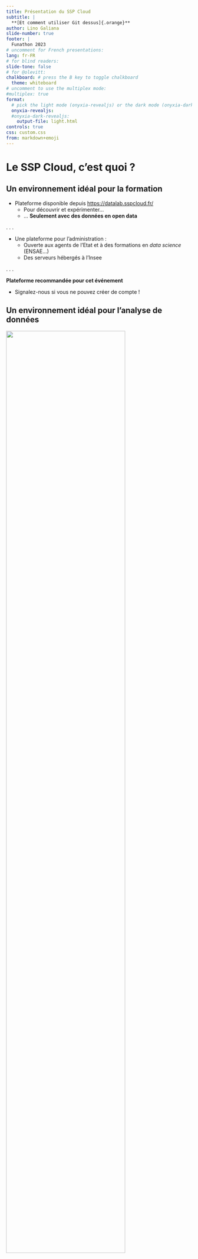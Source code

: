 ```yaml
---
title: Présentation du SSP Cloud
subtitle: |
  **[Et comment utiliser Git dessus]{.orange}**
author: Lino Galiana
slide-number: true
footer: |
  Funathon 2023
# uncomment for French presentations:
lang: fr-FR
# for blind readers:
slide-tone: false
# for @olevitt:
chalkboard: # press the B key to toggle chalkboard
  theme: whiteboard
# uncomment to use the multiplex mode:
#multiplex: true
format:
  # pick the light mode (onyxia-revealjs) or the dark mode (onyxia-dark-revealjs)
  onyxia-revealjs:
  #onyxia-dark-revealjs:
    output-file: light.html
controls: true
css: custom.css
from: markdown+emoji
---
```


# Le SSP Cloud, c'est quoi ?


## Un environnement idéal pour la formation {.smaller}

- Plateforme disponible depuis <https://datalab.sspcloud.fr/>
    + Pour découvrir et expérimenter... 
    + ... **Seulement avec des données en open data**

. . .

- Une plateforme pour l'administration :
    + Ouverte aux agents de l'Etat et à des formations en _data science_ (ENSAE...)
    + Des serveurs hébergés à l'Insee

. . .

::: {.callout-important}

__Plateforme recommandée pour cet événement__

- Signalez-nous si vous ne pouvez créer de compte !

:::

## Un environnement idéal pour l'analyse de données

![](https://git.lab.sspcloud.fr/diit/presentation/energy-data-hack-2022/20220523-day_1-onyxia_onboarding/-/raw/main/slideshow/onyxia_galaxy.png){width=80%}

## En plus, le SSP Cloud, c'est wahou ! 😍

![](https://git.lab.sspcloud.fr/diit/presentation/energy-data-hack-2022/20220523-day_1-onyxia_onboarding/-/raw/main/slideshow/macbook_onyxia.png)

__<https://datalab.sspcloud.fr>__


# Principe de la plateforme


## Une plateforme pour la reproductibilité et la liberté {.smaller}

- Vous passez un contrat avec le `SSP Cloud` pour créer
un `RStudio` ou `Jupyter`
    + Celui-ci tourne sur des
serveurs distants auxquels vous accédez via le navigateur

. . .

- Environnement initialement __standardisé__ :
    + Tout le monde part du même socle minimal
    + __Liberté__ d'installer des packages ou librairies Linux


## Une plateforme pour les bonnes pratiques {.smaller}

<details>
<summary>
Dans un environnement différent
</summary>
![](https://ensae-reproductibilite.github.io/website/workflow1.png)

_Source_: [https://ensae-reproductibilite.github.io](https://ensae-reproductibilite.github.io/website/chapters/application.html)
</details>

- [__Environnements temporaires__]{.orange} donc:
    + Stocker le [__code__]{.blue2} dans un endroit pérenne: `Github`, `Gitlab`
    + Stocker les [__données__]{.blue2} dans un endroit pérenne: `MinIO`


<details>
<summary>
Dans le cadre du _Funathon_
</summary>
![](/img/config.png)
</details>

<details>
<summary>
Pour ceux voulant aller (vraiment) plus loin
</summary>
![](https://ensae-reproductibilite.github.io/website/workflow2.png)

_Source_: [https://ensae-reproductibilite.github.io](https://ensae-reproductibilite.github.io/website/chapters/application.html)
</details>


::: {.callout-note}
Les services durent plusieurs jours mais n'ont __pas vocation à persister__
:::

## Des services standardisés pour les gouverner tous

![](img/onyxia_galaxy_1.png)

## Un système de stockage pérenne pour les données

![](img/onyxia_galaxy_2.png)

## Quand `R` ou `Python` ne suffisent plus

Des technologies spéciales pour les bases de données

![](img/onyxia_galaxy_3.png)

## Quand `R` ou `Python` ne suffisent plus

Des technologies adaptées aux données volumineuses

![](img/onyxia_galaxy_4.png)


## Bonus

Les statisticiens ayant découvert le `SSPCloud`, quand ils
doivent revenir à leur infra habituelle

![](https://images.theconversation.com/files/504051/original/file-20230111-22-t4yssf.png?ixlib=rb-1.1.0&rect=22%2C2%2C873%2C530&q=45&auto=format&w=926&fit=clip)


# Onboarding

## _Checklist_

- [ ] Créer un compte
- [ ] Se connecter
- [ ] Trouver de l'aide
- [ ] Lancer un service de _data science_ (`R`, `Jupyter`...)
- [ ] Utiliser `Git`
- [ ] Utiliser le stockage objet `MinIO`


## Créer un compte

- Aller sur <https://datalab.sspcloud.fr> puis `Connexion` et `Créer un compte`
    + Utiliser une adresse mail d'un domaine autorisé ([@insee.fr]{.blue2}, [@..gouv.fr]{.blue2}...)
    + Domaines [@gmail.com]{.blue2}, [@yahoo.fr]{.blue2}... non admis
    + Seuls les domaines institutionnels sont autorisés (universités, écoles, administrations...)  

. . .

- Si besoin, demandez-nous pour rajouter un domaine
 

## Se connecter

- Aller sur <https://datalab.sspcloud.fr>
- Cliquer sur `Connexion`


## Trouver de l'aide

- Documentation : <https://docs.sspcloud.fr/>

. . .

- Portail de la formation à mettre en ⭐️ : <https://www.sspcloud.fr/formation>

. . .

- Poser des questions sur les fils `Tchap`:
    + [`SSPCloud`](https://matrix.to/#/#SSPCloudXDpAw6v:agent.finances.tchap.gouv.fr) de manière générale ;
    + [`Insee - SSPLab - Funathon 2023`](https://matrix.to/#/#funathon2023:agent.finances.tchap.gouv.fr) pendant cet événement ;

## Lancer un service de data science

<https://docs.sspcloud.fr/onyxia-guide/premiere-utilisation>

- Chaque service possède un `README`, [__lisez-le 😉__]{.red2}

. . .

- Chaque service est protégé par un mot de passe, __copiez-le__

. . . 

- Les **services** sont **éphémères**  
    + **Utilisez `Git`** (avec `Github` ou `Gitlab`) pour sauvegarder vos notebooks et codes  
    + **Utilisez `MinIO`** pour sauvegarder vos données
    + __sinon vous pourriez perdre votre travail__


## Utiliser `Git`

<https://docs.sspcloud.fr/onyxia-guide/controle-de-version>

- Obligatoire pour ne pas perdre de travail (notebooks et codes)
- Indispensable pour collaborer
- Compatible avec la forge de votre choix (`GitHub`, `GitLab`...)


## Utiliser le stockage objet `MinIO`

<https://docs.sspcloud.fr/onyxia-guide/stockage-de-donnees>

- Pour déposer ses données comme si on avait un service de fichier local
- Chaque utilisateur a un bucket personnel
- Possibilité de rendre des données publiques
- Librairies `Python` (`Boto3` ou `S3Fs`) ou `R` (`aws.s3`)

## Utiliser le stockage objet `MinIO`

![](/img/minio1.png)

## Lancer un service prêt-à-l'emploi

- Un exemple avec `R` ([Explorer la géographie des cultures agricoles françaises](https://github.com/InseeFrLab/funathon2023_sujet2))

[![](https://img.shields.io/badge/Launch-Datalab-orange?logo=R)](https://datalab.sspcloud.fr/launcher/ide/rstudio?autoLaunch=false&onyxia.friendlyName=%C2%ABSujet%202%C2%BB&init.personalInit=%C2%ABhttps%3A%2F%2Fraw.githubusercontent.com%2FInseeFrLab%2Ffunathon2023_sujet2%2Fmain%2Finit.sh%C2%BB)

- Un exemple avec `Python` ([Mon `Yuka` avec `Python`](https://github.com/InseeFrLab/funathon2023_sujet4))

[![](https://img.shields.io/badge/SSPcloud-Tester%20via%20SSP--cloud-informational&color=yellow?logo=Python)](https://datalab.sspcloud.fr/launcher/ide/jupyter-python?autoLaunch=true&kubernetes.role=%C2%ABadmin%C2%BB&networking.user.enabled=true&git.cache=%C2%AB36000%C2%BB&init.personalInit=%C2%ABhttps%3A%2F%2Fraw.githubusercontent.com%2FInseeFrLab%2Ffunathon2023_sujet4%2Fmain%2Finit.sh%C2%BB)


# `Git`: quelques concepts

## Pourquoi faire du contrôle de version ? 

- [__Construire__]{.blue2} et [__naviguer__]{.blue2} à travers l'[**historique**]{.orange} de son projet

. . .

- La [**collaboration**]{.orange} rendue [__simple__]{.blue2} et [__efficace__]{.blue2}

. . .

- Améliorer la [**reproductibilité**]{.orange} de ses projets

. . .

- Améliorer la [**visibilité**]{.orange} de ses projets


::: {.callout-note}
Plus d'éléments dans la [formation officielle](https://inseefrlab.github.io/formation-bonnes-pratiques-git-R/)
:::


## Gymnastique

![](https://inseefrlab.github.io/formation-bonnes-pratiques-git-R/slides/img/localremote.png){fig-align="center" height=400}

- Par défaut, le dépôt distant porte l'alias `origin`

## Ressources supplémentaires {.smaller}

- Pour **aller plus loin**:
    - [Formation aux bonnes pratiques avec `Git` et `R`](https://inseefrlab.github.io/formation-bonnes-pratiques-git-R)
    - [Introduction à `Git` pour `Python`](https://pythonds.linogaliana.fr/exogit/)
    - La [documentation `utilitR`](https://www.book.utilitr.org/) propose plusieurs chapitres sur `Git`
    - La [Bible](https://git-scm.com/book/en/v2) de l'usage de `Git`


# Illustration par la pratique avec `RStudio` 🚀

## Objectif

- Découvrir `S3`
- Découvrir `Git` à travers l'interface `RStudio`
- Découvrir l'interaction entre `Git`, `RStudio` et `Gitlab`
- Se familiariser avec quelques concepts de `Git`

. . . 

- __[Méthode préconisée pour `Git`]{.blue2}__:
    + On propose de travailler sur la même branche...
    + ... mais des fichiers séparés.
    + Evite l'utilisation de branches tout en limitant les conflits.


. . .

- **Trouver de l'aide**:
    - Pour toute question : le salon Tchap [Insee-Git-Gitlab](https://tchap.gouv.fr/#/room/#InseeGitGitlablPtu8f1Frns:agent.finances.tchap.gouv.fr)
    - A l'Insee : la [documentation utilisateurs](https://gitlab.insee.fr/infrastructure/lss/ausv3/documentation-utilisateurs/-/wikis/Logiciels/Git) pour l'utilisation de `Git` sur `AUS`
    - Sollicitez vos collègues utilisateurs de `Git` !



## Démonstration 🚀

Exemple à partir du [sujet 2](https://github.com/InseeFrLab/funathon2023_sujet2)

[![](https://img.shields.io/badge/Launch-Datalab-orange?logo=R)](https://datalab.sspcloud.fr/launcher/ide/rstudio?autoLaunch=false&onyxia.friendlyName=%C2%ABSujet%202%C2%BB&init.personalInit=%C2%ABhttps%3A%2F%2Fraw.githubusercontent.com%2FInseeFrLab%2Ffunathon2023_sujet2%2Fmain%2Finit.sh%C2%BB)

## Aide-mémoire `S3`

<details>
<summary>Exemples issus d'[utilitR](https://www.book.utilitr.org/01_r_insee/fiche_utiliser_rstudio_sspcloud#liens-utiles)
</summary>
</details>

```r
bucket <- "donnees-insee"
aws.s3::get_bucket(bucket, region = "")
df <- 
  aws.s3::s3read_using(
    FUN = data.table::fread,
    # Mettre les options de FUN ici
    object = "diffusion/FILOSOFI/2016/FILOSOFI_COM.csv",
    bucket = "donnees-insee",
    opts = list("region" = "")
  )
aws.s3::s3write_using(
  df,
  FUN = data.table::fwrite,
  # Les options de fread sont ici
  sep = " ;",
  col.names = TRUE,
  object = "data/filosofi2016_example.csv",
  bucket = "MON_BUCKET_A_REMPLACER",
  opts = list("region" = "")
)
```

<details>
<summary>Exemples additionnels liés au Funathon
</summary>
</details>

```r
bucket <- "donnees-funathon"
aws.s3::get_bucket(bucket, region = "", prefix = "2023/sujet2/diffusion")
```



# Illustration par la pratique avec `Jupyter` 🚀

## Démonstration 🚀

Exemple à partir du [sujet 4](https://github.com/InseeFrLab/funathon2023_sujet4)

[![](https://img.shields.io/badge/SSPcloud-Tester%20via%20SSP--cloud-informational&color=yellow?logo=Python)](https://datalab.sspcloud.fr/launcher/ide/jupyter-python?autoLaunch=false&kubernetes.role=%C2%ABadmin%C2%BB&networking.user.enabled=true&git.cache=%C2%AB36000%C2%BB&init.personalInit=%C2%ABhttps%3A%2F%2Fraw.githubusercontent.com%2FInseeFrLab%2Ffunathon2023_sujet4%2Fmain%2Finit.sh%C2%BB)



## Aide-mémoire `S3`

Voir <https://pythonds.linogaliana.fr/reads3/>

## `Git`

Voir <https://pythonds.linogaliana.fr/exogit/>

## Questions
